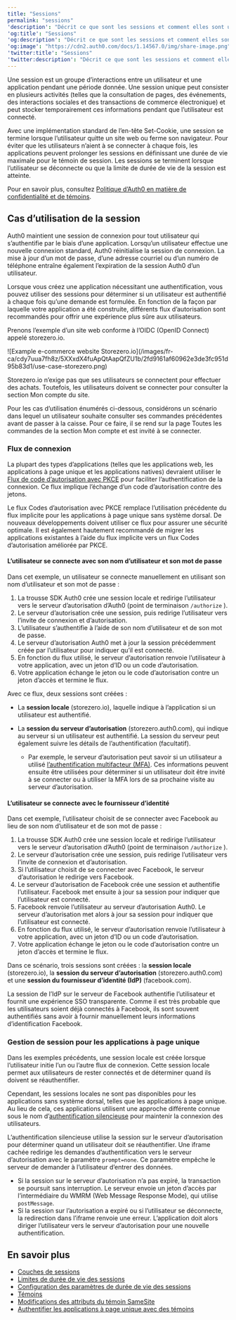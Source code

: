 ```yaml
---
title: "Sessions"
permalink: "sessions"
'description': "Décrit ce que sont les sessions et comment elles sont utilisées dans Auth0."
'og:title': "Sessions"
'og:description': "Décrit ce que sont les sessions et comment elles sont utilisées dans Auth0."
'og:image': "https://cdn2.auth0.com/docs/1.14567.0/img/share-image.png"
'twitter:title': "Sessions"
'twitter:description': "Décrit ce que sont les sessions et comment elles sont utilisées dans Auth0."
---
```


Une session est un groupe d’interactions entre un utilisateur et une application pendant une période donnée. Une session unique peut consister en plusieurs activités (telles que la consultation de pages, des événements, des interactions sociales et des transactions de commerce électronique) et peut stocker temporairement ces informations pendant que l’utilisateur est connecté.

Avec une implémentation standard de l’en-tête Set-Cookie, une session se termine lorsque l’utilisateur quitte un site web ou ferme son navigateur. Pour éviter que les utilisateurs n’aient à se connecter à chaque fois, les applications peuvent prolonger les sessions en définissant une durée de vie maximale pour le témoin de session. Les sessions se terminent lorsque l’utilisateur se déconnecte ou que la limite de durée de vie de la session est atteinte.

Pour en savoir plus, consultez [Politique d’Auth0 en matière de confidentialité et de témoins](https://auth0.com/privacy).

## Cas d’utilisation de la session

Auth0 maintient une session de connexion pour tout utilisateur qui s’authentifie par le biais d’une application. Lorsqu’un utilisateur effectue une nouvelle connexion standard, Auth0 réinitialise la session de connexion. La mise à jour d’un mot de passe, d’une adresse courriel ou d’un numéro de téléphone entraîne également l’expiration de la session Auth0 d’un utilisateur.

Lorsque vous créez une application nécessitant une authentification, vous pouvez utiliser des sessions pour déterminer si un utilisateur est authentifié à chaque fois qu’une demande est formulée. En fonction de la façon par laquelle votre application a été construite, différents flux d’autorisation sont recommandés pour offrir une expérience plus sûre aux utilisateurs.

Prenons l’exemple d’un site web conforme à l’OIDC (<Tooltip href="/docs/docs/fr-ca/glossary?term=openid" tip="OpenID
Norme ouverte d’authentification qui permet aux applications de vérifier l’identité des utilisateurs sans avoir à collecter leurs informations de connexion." cta="Voir le glossaire">OpenID</Tooltip> Connect) appelé storezero.io.

<Frame>![Example e-commerce website Storezero.io](/images/fr-ca/cdy7uua7fh8z/5XXxdX4fuApQtAapQfZU1b/2fd9161af60962e3de3fc951d95b83d1/use-case-storezero.png)</Frame>

Storezero.io n’exige pas que ses utilisateurs se connectent pour effectuer des achats. Toutefois, les utilisateurs doivent se connecter pour consulter la section Mon compte du site.

Pour les cas d’utilisation énumérés ci-dessous, considérons un scénario dans lequel un utilisateur souhaite consulter ses commandes précédentes avant de passer à la caisse. Pour ce faire, il se rend sur la page Toutes les commandes de la section Mon compte et est invité à se connecter.

### Flux de connexion

La plupart des types d’applications (telles que les applications web, les applications à page unique et les applications natives) devraient utiliser le [Flux de code d’autorisation avec PKCE](/docs/fr-ca/get-started/authentication-and-authorization-flow/authorization-code-flow-with-pkce) pour faciliter l’authentification de la connexion. Ce flux implique l’échange d’un code d’autorisation contre des jetons.

<Callout icon="file-lines" color="#0EA5E9" iconType="regular">

Le flux Codes d’autorisation avec PKCE remplace l’utilisation précédente du flux implicite pour les applications à page unique sans système dorsal. De nouveaux développements doivent utiliser ce flux pour assurer une sécurité optimale. Il est également hautement recommandé de migrer les applications existantes à l’aide du flux implicite vers un flux Codes d’autorisation améliorée par PKCE.

</Callout>

#### L’utilisateur se connecte avec son nom d’utilisateur et son mot de passe

Dans cet exemple, un utilisateur se connecte manuellement en utilisant son nom d’utilisateur et son mot de passe :

1. La trousse SDK Auth0 crée une session locale et redirige l’utilisateur vers le serveur d’autorisation d’Auth0 (point de terminaison `/authorize` ).
2. Le serveur d’autorisation crée une session, puis redirige l’utilisateur vers l’invite de connexion et d’autorisation.
3. L’utilisateur s’authentifie à l’aide de son nom d’utilisateur et de son mot de passe.
4. Le serveur d’autorisation Auth0 met à jour la session précédemment créée par l’utilisateur pour indiquer qu’il est connecté.
5. En fonction du flux utilisé, le serveur d’autorisation renvoie l’utilisateur à votre application, avec un jeton d’ID ou un code d’autorisation.
6. Votre application échange le jeton ou le code d’autorisation contre un jeton d’accès et termine le flux.

Avec ce flux, deux sessions sont créées :

* La **session locale** (storezero.io), laquelle indique à l’application si un utilisateur est authentifié.
* La **session du serveur d’autorisation** (storezero.auth0.com), qui indique au serveur si un utilisateur est authentifié. La session du serveur peut également suivre les détails de l’authentification (facultatif).

  + Par exemple, le serveur d’autorisation peut savoir si un utilisateur a utilisé [l’authentification multifacteur (MFA)](/docs/fr-ca/secure/multi-factor-authentication). Ces informations peuvent ensuite être utilisées pour déterminer si un utilisateur doit être invité à se connecter ou à utiliser la MFA lors de sa prochaine visite au serveur d’autorisation.

#### L’utilisateur se connecte avec le fournisseur d’identité

Dans cet exemple, l’utilisateur choisit de se connecter avec Facebook au lieu de son nom d’utilisateur et de son mot de passe :

1. La trousse SDK Auth0 crée une session locale et redirige l’utilisateur vers le serveur d’autorisation d’Auth0 (point de terminaison `/authorize` ).
2. Le serveur d’autorisation crée une session, puis redirige l’utilisateur vers l’invite de connexion et d’autorisation.
3. Si l’utilisateur choisit de se connecter avec Facebook, le serveur d’autorisation le redirige vers Facebook.
4. Le serveur d’autorisation de Facebook crée une session et authentifie l’utilisateur. Facebook met ensuite à jour sa session pour indiquer que l’utilisateur est connecté.
5. Facebook renvoie l’utilisateur au serveur d’autorisation Auth0. Le serveur d’autorisation met alors à jour sa session pour indiquer que l’utilisateur est connecté.
6. En fonction du flux utilisé, le serveur d’autorisation renvoie l’utilisateur à votre application, avec un jeton d’ID ou un code d’autorisation.
7. Votre application échange le jeton ou le code d’autorisation contre un jeton d’accès et termine le flux.

Dans ce scénario, trois sessions sont créées : la **session locale** (storezero.io), la **session du serveur d’autorisation** (storezero.auth0.com) et une **session du fournisseur d’identité (<Tooltip href="/docs/docs/fr-ca/glossary?term=idp" tip="Fournisseur d’identité (IdP)
Service de stockage et de gestion des identités numériques." cta="Voir le glossaire">IdP</Tooltip>)** (facebook.com).

La session de l’IdP sur le serveur de Facebook authentifie l’utilisateur et fournit une expérience <Tooltip href="/docs/docs/fr-ca/glossary?term=single-sign-on" tip="Authentification unique (SSO)
Service qui, après qu’un utilisateur se soit connecté à une application, le connecte automatiquement à d’autres applications." cta="Voir le glossaire">SSO</Tooltip> transparente. Comme il est très probable que les utilisateurs soient déjà connectés à Facebook, ils sont souvent authentifiés sans avoir à fournir manuellement leurs informations d’identification Facebook.

### Gestion de session pour les applications à page unique

Dans les exemples précédents, une session locale est créée lorsque l’utilisateur initie l’un ou l’autre flux de connexion. Cette session locale permet aux utilisateurs de rester connectés et de déterminer quand ils doivent se réauthentifier.

Cependant, les sessions locales ne sont pas disponibles pour les applications sans système dorsal, telles que les applications à page unique. Au lieu de cela, ces applications utilisent une approche différente connue sous le nom d’[authentification silencieuse](/docs/fr-ca/authenticate/login/configure-silent-authentication) pour maintenir la connexion des utilisateurs.

L’authentification silencieuse utilise la session sur le serveur d’autorisation pour déterminer quand un utilisateur doit se réauthentifier. Une iframe cachée redirige les demandes d’authentification vers le serveur d’autorisation avec le paramètre `prompt=none`. Ce paramètre empêche le serveur de demander à l’utilisateur d’entrer des données.

* Si la session sur le serveur d’autorisation n’a pas expiré, la transaction se poursuit sans interruption. Le serveur envoie un jeton d’accès par l’intermédiaire du WMRM (Web Message Response Mode), qui utilise `postMessage`.
* Si la session sur l’autorisation a expiré ou si l’utilisateur se déconnecte, la redirection dans l’iframe renvoie une erreur. L’application doit alors diriger l’utilisateur vers le serveur d’autorisation pour une nouvelle authentification.

## En savoir plus

* [Couches de sessions](/docs/fr-ca/manage-users/sessions/session-layers)
* [Limites de durée de vie des sessions](/docs/fr-ca/manage-users/sessions/session-lifetime-limits)
* [Configuration des paramètres de durée de vie des sessions](/docs/fr-ca/manage-users/sessions/configure-session-lifetime-settings)
* [Témoins](/docs/fr-ca/manage-users/cookies)
* [Modifications des attributs du témoin SameSite](/docs/fr-ca/manage-users/cookies/samesite-cookie-attribute-changes)
* [Authentifier les applications à page unique avec des témoins](/docs/fr-ca/manage-users/cookies/spa-authenticate-with-cookies)